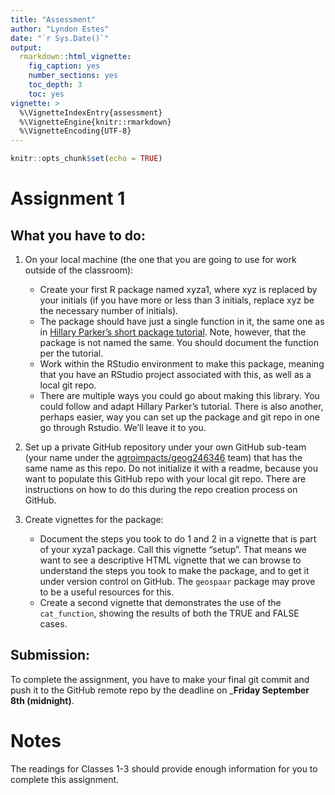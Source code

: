 ```yaml
---
title: "Assessment"
author: "Lyndon Estes"
date: "`r Sys.Date()`"
output: 
  rmarkdown::html_vignette:
    fig_caption: yes
    number_sections: yes
    toc_depth: 3
    toc: yes
vignette: >
  %\VignetteIndexEntry{assessment}
  %\VignetteEngine{knitr::rmarkdown}
  %\VignetteEncoding{UTF-8}
---
```


```r
knitr::opts_chunk$set(echo = TRUE)
```

# Assignment 1 

## What you have to do:

1. On your local machine (the one that you are going to use for work outside of the classroom): 

    + Create your first R package named xyza1, where xyz is replaced by your initials (if you have more or less than 3 initials, replace xyz be the necessary number of initials).
    + The package should have just a single function in it, the same one as in [Hillary Parker's short package tutorial](https://hilaryparker.com/2014/04/29/writing-an-r-package-from-scratch/). Note, however, that the package is not named the same. You should document the function per the tutorial.
    + Work within the RStudio environment to make this package, meaning that you have an RStudio project associated with this, as well as a local git repo. 
    + There are multiple ways you could go about making this library. You could follow and adapt Hillary Parker's tutorial. There is also another, perhaps easier, way you can set up the package and git repo in one go through Rstudio. We'll leave it to you.  
    
2. Set up a private GitHub repository under your own GitHub sub-team (your name under the [agroimpacts/geog246346](https://github.com/orgs/agroimpacts/teams/geog246346/teams) team) that has the same name as this repo. Do not initialize it with a readme, because you want to populate this GitHub repo with your local git repo. There are instructions on how to do this during the repo creation process on GitHub. 

3. Create vignettes for the package: 

    + Document the steps you took to do 1 and 2 in a vignette that is part of your xyza1 package. Call this vignette "setup". That means we want to see a descriptive HTML vignette that we can browse to understand the steps you took to make the package, and to get it under version control on GitHub. The `geospaar` package may prove to be a useful resources for this. 
    + Create a second vignette that demonstrates the use of the `cat_function`, showing the results of both the TRUE and FALSE cases. 
    
## Submission:

To complete the assignment, you have to make your final git commit and push it to the GitHub remote repo by the deadline on ___Friday September 8th (midnight)__. 

# Notes

The readings for Classes 1-3 should provide enough information for you to complete this assignment. 



 
